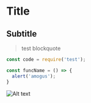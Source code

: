 
# Title
## Subtitle
> test blockquote
```js
const code = require('test');

const funcName = () => {
  alert('amogus');
}
```
![Alt text](http://localhost:3000/vercel.svg)

